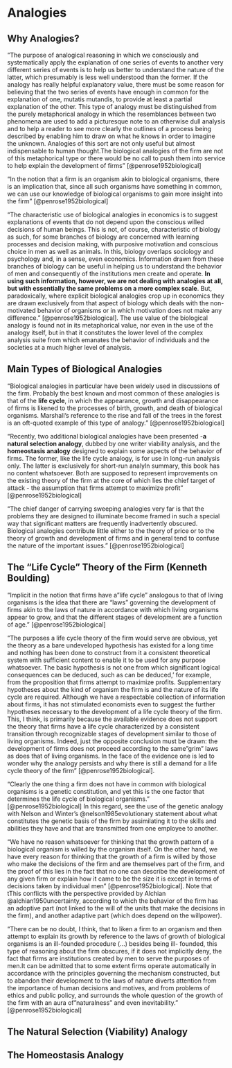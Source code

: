 # Analogies

## Why Analogies?
"The purpose of analogical reasoning in which we consciously and systematically apply the explanation of one series of events to another very different series of events is to help us better to understand the nature of the latter, which presumably is less well understood than the former. If the analogy has really helpful explanatory value, there must be some reason for believing that the two series of events have enough in common for the explanation of one, mutatis mutandis, to provide at least a partial explanation of the other. This type of analogy must be distinguished from the purely metaphorical analogy in which the resemblances between two phenomena are used to add a picturesque note to an otherwise dull analysis and to help a reader to see more clearly the outlines of a process being described by enabling him to draw on what he knows in order to imagine the unknown. Analogies of this sort are not only useful but almost indispensable to human thought.The biological analogies of the firm are not of this metaphorical type or there would be no call to push them into service to help explain the development of firms" [@penrose1952biological]

"In the notion that a firm is an organism akin to biological organisms, there is an implication that, since all such organisms have something in common, we can use our knowledge of biological organisms to gain more insight into the firm" [@penrose1952biological]

"The characteristic use of biological analogies in economics is to suggest explanations of events that do not depend upon the conscious willed decisions of human beings. This is not, of course, characteristic of biology as such, for some branches of biology are concerned with learning processes and decision making, with purposive motivation and conscious choice in men as well as animals. In this, biology overlaps sociology and psychology and, in a sense, even economics. Information drawn from these branches of biology can be useful in helping us to understand the behavior of men and consequently of the institutions men create and operate. **In using such information, however, we are not dealing with analogies at all, but with essentially the same problems on a more complex scale**. But, paradoxically, where explicit biological analogies crop up in economics they are drawn exclusively from that aspect of biology which deals with the non-motivated behavior of organisms or in which motivation does not make any difference." [@penrose1952biological]. The use value of the biological analogy is found not in its metaphorical value, nor even in the use of the analogy itself, but in that it constitutes the lower level of the complex analysis suite from which emanates the behavior of individuals and the societies at a much higher level of analysis.
 
## Main Types of Biological Analogies

"Biological analogies in particular have been widely used in discussions of the firm. Probably the best known and most common of these analogies is that of the **life cycle**, in which the appearance, growth and disappearance of firms is likened to the processes of birth, growth, and death of biological organisms. Marshall's reference to the rise and fall of the trees in the forest is an oft-quoted example of this type of analogy." [@penrose1952biological]

"Recently, two additional biological analogies have been presented -**a natural selection analogy**, dubbed by one writer viability analysis, and the **homeostasis analogy** designed to explain some aspects of the behavior of firms. The former, like the life cycle analogy, is for use in long-run analysis only. The latter is exclusively for short-run analyIn summary, this book has no content whatsoever. Both are supposed to represent improvements on the existing theory of the firm at the core of which lies the chief target of attack - the assumption that firms attempt to maximize profit" [@penrose1952biological]

"The chief danger of carrying sweeping analogies very far is that the problems they are designed to illuminate become framed in such a special way that significant matters are frequently inadvertently obscured. Biological analogies contribute little either to the theory of price or to the theory of growth and development of firms and in general tend to confuse the nature of the important issues." [@penrose1952biological]

## The "Life Cycle" Theory of the Firm (Kenneth Boulding)
"Implicit in the notion that firms have a "life cycle" analogous to that of living organisms is the idea that there are "laws" governing the development of firms akin to the laws of nature in accordance with which living organisms appear to grow, and that the different stages of development are a function of age." [@penrose1952biological]

"The purposes a life cycle theory of the firm would serve are obvious, yet the theory as a bare undeveloped hypothesis has existed for a long time and nothing has been done to construct from it a consistent theoretical system with sufficient content to enable it to be used for any purpose whatsoever. The basic hypothesis is not one from which significant logical consequences can be deduced, such as can be deduced,' for example, from the proposition that firms attempt to maximize profits. Supplementary hypotheses about the kind of organism the firm is and the nature of its life cycle are required. Although we have a respectable collection of information about firms, it has not stimulated economists even to suggest the further hypotheses necessary to the development of a life cycle theory of the firm. This, I think, is primarily because the available evidence does not support the theory that firms have a life cycle characterized by a consistent transition through recognizable stages of development similar to those of living organisms. Indeed, just the opposite conclusion must be drawn: the development of firms does not proceed according to the same "grim" laws as does that of living organisms. In the face of the evidence one is led to wonder why the analogy persists and why there is still a demand for a life cycle theory of the firm" [@penrose1952biological].

"Clearly the one thing a firm does not have in common with biological organisms is a genetic constitution, and yet this is the one factor that determines the life cycle of biological organisms." [@penrose1952biological] In this regard, see the use of the genetic analogy with Nelson and Winter's @nelson1985evolutionary statement about what constitutes the genetic basis of the firm by assimilating it to the skills and abilities they have and that are transmitted from one employee to another.

"We have no reason whatsoever for thinking that the growth pattern of a biological organism is willed by the organism itself. On the other hand, we have every reason for thinking that the growth of a firm is willed by those who make the decisions of the firm and are themselves part of the firm, and the proof of this lies in the fact that no one can describe the development of any given firm or explain how it came to be the size it is except in terms of decisions taken by individual men" [@penrose1952biological]. Note that tThis conflicts with the perspective provided by Alchian @alchian1950uncertainty, according to which the behavior of the firm has an adoptive part (not linked to the will of the units that make the decisions in the firm), and another adaptive part (which does depend on the willpower).

"There can be no doubt, I think, that to liken a firm to an organism and then attempt to explain its growth by reference to the laws of growth of biological organisms is an ill-founded procedure (...) besides being ill- founded, this type of reasoning about the firm obscures, if it does not implicitly deny, the fact that firms are institutions created by men to serve the purposes of men.It can be admitted that to some extent firms operate automatically in accordance with the principles governing the mechanism constructed, but to abandon their development to the laws of nature diverts attention from the importance of human decisions and motives, and from problems of ethics and public policy, and surrounds the whole question of the growth of the firm with an aura of "naturalness" and even inevitability." [@penrose1952biological]

## The Natural Selection (Viability) Analogy


## The Homeostasis Analogy

